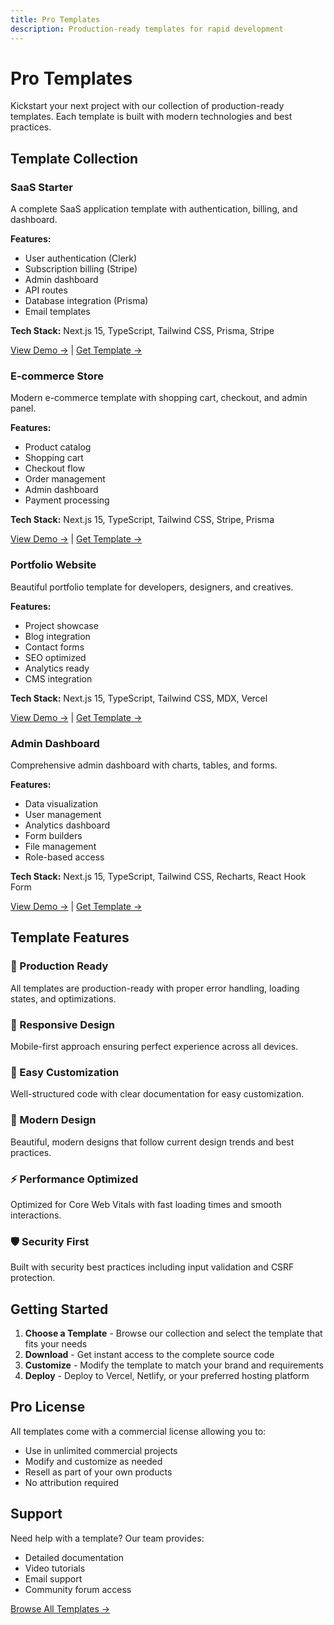 ```yaml
---
title: Pro Templates
description: Production-ready templates for rapid development
---
```


# Pro Templates

Kickstart your next project with our collection of production-ready templates. Each template is built with modern technologies and best practices.

## Template Collection

### SaaS Starter
A complete SaaS application template with authentication, billing, and dashboard.

**Features:**
- User authentication (Clerk)
- Subscription billing (Stripe)
- Admin dashboard
- API routes
- Database integration (Prisma)
- Email templates

**Tech Stack:** Next.js 15, TypeScript, Tailwind CSS, Prisma, Stripe

[View Demo →](https://saas-demo.hrevdev.com) | [Get Template →](/templates/saas-starter)

### E-commerce Store
Modern e-commerce template with shopping cart, checkout, and admin panel.

**Features:**
- Product catalog
- Shopping cart
- Checkout flow
- Order management
- Admin dashboard
- Payment processing

**Tech Stack:** Next.js 15, TypeScript, Tailwind CSS, Stripe, Prisma

[View Demo →](https://ecommerce-demo.hrevdev.com) | [Get Template →](/templates/ecommerce)

### Portfolio Website
Beautiful portfolio template for developers, designers, and creatives.

**Features:**
- Project showcase
- Blog integration
- Contact forms
- SEO optimized
- Analytics ready
- CMS integration

**Tech Stack:** Next.js 15, TypeScript, Tailwind CSS, MDX, Vercel

[View Demo →](https://portfolio-demo.hrevdev.com) | [Get Template →](/templates/portfolio)

### Admin Dashboard
Comprehensive admin dashboard with charts, tables, and forms.

**Features:**
- Data visualization
- User management
- Analytics dashboard
- Form builders
- File management
- Role-based access

**Tech Stack:** Next.js 15, TypeScript, Tailwind CSS, Recharts, React Hook Form

[View Demo →](https://admin-demo.hrevdev.com) | [Get Template →](/templates/admin-dashboard)

## Template Features

### 🚀 Production Ready
All templates are production-ready with proper error handling, loading states, and optimizations.

### 📱 Responsive Design
Mobile-first approach ensuring perfect experience across all devices.

### 🔧 Easy Customization
Well-structured code with clear documentation for easy customization.

### 🎨 Modern Design
Beautiful, modern designs that follow current design trends and best practices.

### ⚡ Performance Optimized
Optimized for Core Web Vitals with fast loading times and smooth interactions.

### 🛡️ Security First
Built with security best practices including input validation and CSRF protection.

## Getting Started

1. **Choose a Template** - Browse our collection and select the template that fits your needs
2. **Download** - Get instant access to the complete source code
3. **Customize** - Modify the template to match your brand and requirements
4. **Deploy** - Deploy to Vercel, Netlify, or your preferred hosting platform

## Pro License

All templates come with a commercial license allowing you to:
- Use in unlimited commercial projects
- Modify and customize as needed
- Resell as part of your own products
- No attribution required

## Support

Need help with a template? Our team provides:
- Detailed documentation
- Video tutorials
- Email support
- Community forum access

[Browse All Templates →](/templates/all)
